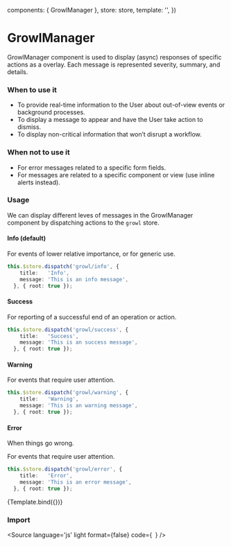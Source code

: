 


<Meta
  title="Components/GrowlManager"
  component={GrowlManager}
/>


  components: { GrowlManager },
  store: store,
  template:   '<GrowlManager />',
})

# GrowlManager

GrowlManager component is used to display (async) responses of specific actions as a overlay. Each message is represented severity, summary, and details.

### When to use it

* To provide real-time information to the User about out-of-view events or background processes.
* To display a message to appear and have the User take action to dismiss.
* To display non-critical information that won’t disrupt a workflow.


### When not to use it
* For error messages related to a specific form fields.
* For messages are related to a specific component or view (use inline alerts instead).

### Usage

We can display different leves of messages in the GrowlManager component by dispatching actions to the `growl` store.


#### Info (default)
For events of lower relative importance, or for generic use.

```ts
this.$store.dispatch('growl/info', {
    title:   'Info',
    message: 'This is an info message',
  }, { root: true });
```

#### Success
For reporting of a successful end of an operation or action.

```ts
this.$store.dispatch('growl/success', {
    title:   'Success',
    message: 'This is an success message',
  }, { root: true });
```

#### Warning
For events that require user attention.
```ts
this.$store.dispatch('growl/warning', {
    title:   'Warning',
    message: 'This is an warning message',
  }, { root: true });
```

#### Error
When things go wrong.

For events that require user attention.
```ts
this.$store.dispatch('growl/error', {
    title:   'Error',
    message: 'This is an error message',
  }, { root: true });
```


<Canvas>
  <Story name="GrowlManager">
    {Template.bind({})}
  </Story>
</Canvas>

### Import

<Source
  language='js'
  light
  format={false}
  code={`
  `}
/>
